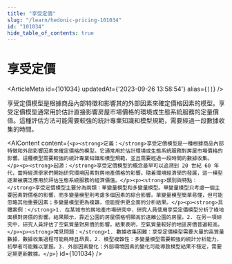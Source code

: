 ```yaml
---
title: "享受定價"
slug: "/learn/hedonic-pricing-101034"
id: "101034"
hide_table_of_contents: true
---
```



# 享受定價

<ArticleMeta id={101034} updatedAt={'2023-09-26 13:58:54'} alias={`[]`} />
<div className='border-solid border-b border-t-0 my-4 border-[var(--ifm-color-gray-300)]' />

享受定價模型是根據商品內部特徵和影響其的外部因素來確定價格因素的模型。享受定價模型通常用於估計直接影響房屋市場價格的環境或生態系統服務的定量價值。這種評估方法可能需要較強的統計專業知識和模型規範，需要經過一段數據收集的時間。

<AIContent content={`<p><strong>定義：</strong>享受定價模型是一種根據商品內部特徵和外部影響因素來確定價格的模型。它通常用於估計環境或生態系統服務對房屋市場價格的影響。這種模型需要較強的統計專業知識和模型規範，並且需要經過一段時間的數據收集。</p><p><strong>起源：</strong>享受定價模型的概念最早可以追溯到 20 世紀 60 年代，當時經濟學家們開始研究環境因素對房地產價格的影響。隨着環境經濟學的發展，這一模型逐漸被廣泛應用於評估生態系統服務的經濟價值。</p><p><strong>類別與特點：</strong>享受定價模型主要分為兩類：單變量模型和多變量模型。單變量模型只考慮一個主要因素對價格的影響，而多變量模型則考慮多個因素的綜合影響。單變量模型簡單易懂，但可能忽略其他重要因素；多變量模型更為複雜，但能提供更全面的分析結果。</p><p><strong>具體案例：</strong>1. 在某城市的房地產市場研究中，研究人員使用享受定價模型分析了綠地面積對房價的影響。結果顯示，靠近公園的房屋價格明顯高於遠離公園的房屋。2. 在另一項研究中，研究人員評估了空氣質量對房價的影響。結果表明，空氣質量較好的地區房價普遍較高。</p><p><strong>常見問題：</strong>1. 數據收集困難：享受定價模型需要大量的高質量數據，數據收集過程可能耗時且昂貴。2. 模型複雜性：多變量模型需要較強的統計分析能力，初學者可能難以掌握。3. 外部因素變化：外部環境因素的變化可能導致模型結果不穩定，需要定期更新數據。</p>`} id={101034} />
